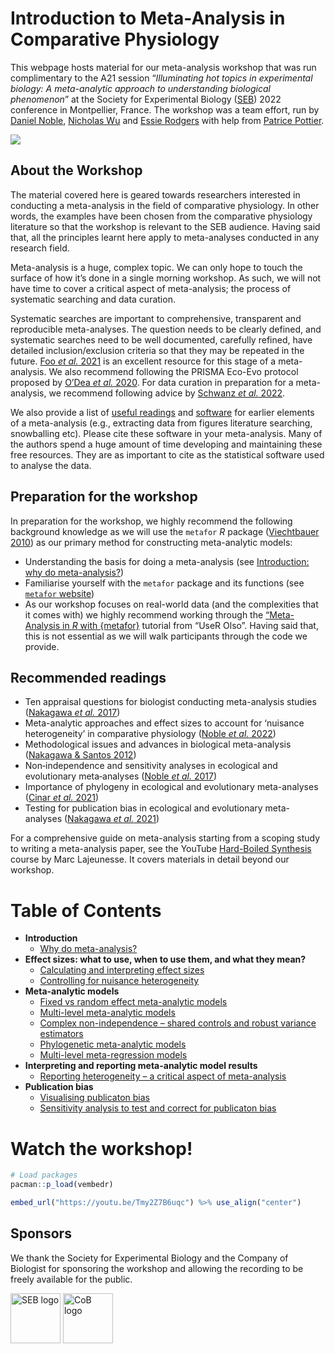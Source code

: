 # Introduction to Meta-Analysis in Comparative Physiology

This webpage hosts material for our meta-analysis workshop that was run complimentary to the A21 session "*Illuminating hot topics in experimental biology: A meta-analytic approach to understanding biological phenomenon*" at the Society for Experimental Biology ([SEB](https://www.sebiology.org/events/seb-annual-conference-2022.html)) 2022 conference in Montpellier, France. The workshop was a team effort, run by [Daniel Noble](https://biology.anu.edu.au/research/research-groups/noble-group-animal-ecophysiology-and-evolutionary-ecology), [Nicholas Wu](https://wunicholas.wixsite.com/home) and [Essie Rodgers](http://www.rodgerslab.com/the-team.html) with help from [Patrice Pottier](http://uat.bees.unsw.edu.au/our-people/patrice-pottier). 

![](./pic.JPG)

## About the Workshop
The material covered here is geared towards researchers interested in conducting a meta-analysis in the field of comparative physiology. In other words, the examples have been chosen from the comparative physiology literature so that the workshop is relevant to the SEB audience. Having said that, all the principles learnt here apply to meta-analyses conducted in any research field.

Meta-analysis is a huge, complex topic. We can only hope to touch the surface of how it's done in a single morning workshop. As such, we will not have time to cover a critical aspect of meta-analysis; the process of systematic searching and data curation. 

Systematic searches are important to comprehensive, transparent and reproducible meta-analyses. The question needs to be clearly defined, and systematic searches need to be well documented, carefully refined, have detailed inclusion/exclusion criteria so that they may be repeated in the future. [Foo *et al.* 2021](https://besjournals.onlinelibrary.wiley.com/doi/abs/10.1111/2041-210X.13654) is an excellent resource for this stage of a meta-analysis. We also recommend following the PRISMA Eco-Evo protocol proposed by [O'Dea *et al.* 2020](https://onlinelibrary.wiley.com/doi/abs/10.1111/brv.12721). For data curation in preparation for a meta-analysis, we recommend following advice by [Schwanz *et al.* 2022](https://journals.biologists.com/jeb/article/225/Suppl_1/jeb243295/274297/Best-practices-for-building-and-curating-databases).

We also provide a list of [useful readings](#read) and [software](https://daniel1noble.github.io/meta-workshop/software) for earlier elements of a meta-analysis (e.g., extracting data from figures literature searching, snowballing etc). Please cite these software in your meta-analysis. Many of the authors spend a huge amount of time developing and maintaining these free resources. They are as important to cite as the statistical software used to analyse the data. 

## **Preparation for the workshop**

In preparation for the workshop, we highly recommend the following background knowledge as we will use the `metafor` *R* package ([Viechtbauer 2010](https://www.jstatsoft.org/article/view/v036i03)) as our primary method for constructing meta-analytic models:

* Understanding the basis for doing a meta-analysis (see [Introduction: why do meta-analysis?](https://daniel1noble.github.io/meta-workshop/introduction-to-meta))
* Familiarise yourself with the `metafor` package and its functions (see [`metafor` website](https://wviechtb.github.io/metafor/))
* As our workshop focuses on real-world data (and the complexities that it comes with) we highly recommend working through the ["Meta-Analysis in *R* with {metafor}](https://www.youtube.com/watch?v=IkduL5iRdqo&t=1602s&ab_channel=UseROslo) tutorial from "UseR Olso". Having said that, this is not essential as we will walk participants through the code we provide. 

## **Recommended readings** {#read}

* Ten appraisal questions for biologist conducting meta-analysis studies ([Nakagawa *et al.* 2017](https://bmcbiol.biomedcentral.com/articles/10.1186/s12915-017-0357-7))
* Meta-analytic approaches and effect sizes to account for ‘nuisance heterogeneity’ in comparative physiology ([Noble *et al.* 2022](https://journals.biologists.com/jeb/article/225/Suppl_1/jeb243225/274278/Meta-analytic-approaches-and-effect-sizes-to))
* Methodological issues and advances in biological meta-analysis ([Nakagawa & Santos 2012](https://link.springer.com/article/10.1007/s10682-012-9555-5))
* Non‐independence and sensitivity analyses in ecological and evolutionary meta‐analyses ([Noble *et al.* 2017](https://onlinelibrary.wiley.com/doi/abs/10.1111/mec.14031))
* Importance of phylogeny in ecological and evolutionary meta-analyses ([Cinar *et al.* 2021](https://besjournals.onlinelibrary.wiley.com/doi/full/10.1111/2041-210X.13760))
* Testing for publication bias in ecological and evolutionary meta-analyses ([Nakagawa *et al.* 2021](https://besjournals.onlinelibrary.wiley.com/doi/full/10.1111/2041-210X.13724))

For a comprehensive guide on meta-analysis starting from a scoping study to writing a meta-analysis paper, see the YouTube [Hard-Boiled Synthesis](https://www.youtube.com/c/LajeunesseLab/featured) course by Marc Lajeunesse. It covers materials in detail beyond our workshop.

# **Table of Contents**

* **Introduction**
    + [Why do meta-analysis?](https://daniel1noble.github.io/meta-workshop/introduction-to-meta)
* **Effect sizes: what to use, when to use them, and what they mean?**
    + [Calculating and interpreting effect sizes](https://daniel1noble.github.io/meta-workshop/effect-size)
    + [Controlling for nuisance heterogeneity](https://daniel1noble.github.io/meta-workshop/nuis-het)
    <!-- + [Effect size assumptions and checking their suitability](https://daniel1noble.github.io/meta-workshop/effect-assume)-->
* **Meta-analytic models**
    + [Fixed vs random effect meta-analytic models](https://daniel1noble.github.io/meta-workshop/fixed-vs-random)
    + [Multi-level meta-analytic models](https://daniel1noble.github.io/meta-workshop/multi-level)
    + [Complex non-independence -- shared controls and robust variance estimators](https://daniel1noble.github.io/meta-workshop/complex-nonind)
    + [Phylogenetic meta-analytic models](https://daniel1noble.github.io/meta-workshop/phylo)
    + [Multi-level meta-regression models](https://daniel1noble.github.io/meta-workshop/metaregression)
* **Interpreting and reporting meta-analytic model results**
    <!--+ [Interpreting mean estimates on different scales]()-->
    + [Reporting heterogeneity -- a critical aspect of meta-analysis](https://daniel1noble.github.io/meta-workshop/het)
* **Publication bias**
    + [Visualising publicaton bias](https://daniel1noble.github.io/meta-workshop/pub-bias1)
    + [Sensitivity analysis to test and correct for publicaton bias](https://daniel1noble.github.io/meta-workshop/pub-bias2)
  
# Watch the workshop!

```r
# Load packages
pacman::p_load(vembedr)

embed_url("https://youtu.be/Tmy2Z7B6uqc") %>% use_align("center")
```

## **Sponsors**
We thank the Society for Experimental Biology and the Company of Biologist for sponsoring the workshop and allowing the recording to be freely available for the public.


[<img src = "./SEB_logo.png" alt = "SEB logo" height = "80"/>](https://www.sebiology.org/)
[<img src = "./CoB_logo.png" alt = "CoB logo" height = "80"/>](https://www.biologists.com/)


